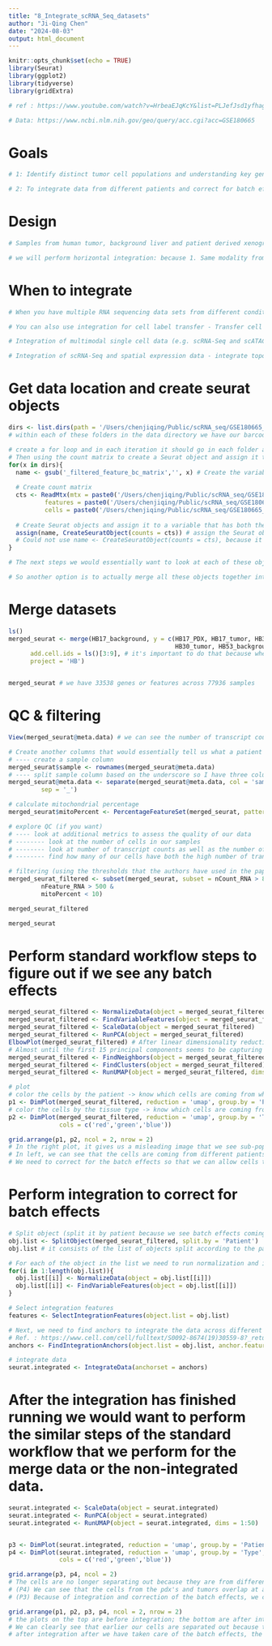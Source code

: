 ```yaml
---
title: "8_Integrate_scRNA_Seq_datasets"
author: "Ji-Qing Chen"
date: "2024-08-03"
output: html_document
---
```


```r
knitr::opts_chunk$set(echo = TRUE)
library(Seurat)
library(ggplot2)
library(tidyverse)
library(gridExtra)

# ref : https://www.youtube.com/watch?v=HrbeaEJqKcY&list=PLJefJsd1yfhagnkss5B1YCsHaH0GWQfFT&index=5

# Data: https://www.ncbi.nlm.nih.gov/geo/query/acc.cgi?acc=GSE180665
```

# Goals
```r
# 1: Identify distinct tumor cell populations and understanding key genetic mechanisms are through single cell RNA sequencing. (samples are collected from three patients)

# 2: To integrate data from different patients and correct for batch effects.
```

# Design
```r
# Samples from human tumor, background liver and patient derived xenografts (PDX) were collected to demonstrate gene expression patterns within tumor and to identify intra-tumor cell subtype heterogeneity to define differing roles in pathogenesis based on intracellular signalling in pediatric hepatoblastoma.

# we will perform horizontal integration: because 1. Same modality from independent group cells (ex: scRNA-seq from same tissues from different patients/donors/sequencing technologies). 2. Assays are anchored by common gene set.
```

# When to integrate
```r
# When you have multiple RNA sequencing data sets from different conditions or different treatments or maybe different samples or different patients.

# You can also use integration for cell label transfer - Transfer cell type classifications from a reference to a query data set. Ex: if you have a well annotated data set, you can use that as a reference to transfer the cell labels or annotations to the query data set.

# Integration of multimodal single cell data (e.g. scRNA-Seq and scATAC-Seq) - integrate, into a single-cell multi-omic dataset, signals collected from separate assays.

# Integration of scRNA-Seq and spatial expression data - integrate topological arrangement of cells in tissues with gene expression data
```

# Get data location and create seurat objects
```r
dirs <- list.dirs(path = '/Users/chenjiqing/Public/scRNA_seq/GSE180665_RAW_for_8_Integrate_practice/', recursive = F, full.names = F)
# within each of these folders in the data directory we have our barcode, matrix, and the features file

# create a for loop and in each iteration it should go in each folder and fetch the files to create the counts matrix.
# Then using the count matrix to create a Seurat object and assign it to a variable that has both the patient information as well as the type of the tissue
for(x in dirs){
  name <- gsub('_filtered_feature_bc_matrix','', x) # Create the variable names
  
  # Create count matrix
  cts <- ReadMtx(mtx = paste0('/Users/chenjiqing/Public/scRNA_seq/GSE180665_RAW_for_8_Integrate_practice/',x,'/matrix.mtx.gz'),
          features = paste0('/Users/chenjiqing/Public/scRNA_seq/GSE180665_RAW_for_8_Integrate_practice/',x,'/features.tsv.gz'),
          cells = paste0('/Users/chenjiqing/Public/scRNA_seq/GSE180665_RAW_for_8_Integrate_practice/',x,'/barcodes.tsv.gz'))
  
  # Create Seurat objects and assign it to a variable that has both the patient information and the tissue type
  assign(name, CreateSeuratObject(counts = cts)) # assign the Seurat object to the value of name
  # Could not use name <- CreateSeuratObject(counts = cts), because it would just assign it to a variable called "name"
}

# The next steps we would essentially want to look at each of these objects and perform quality control and filter out low quality cells. We can still do it manually by going going through them one by one and performing quality control and filtering the low quality cells but this is a tedious process time consuming and it would be more error prone since we are doing it manually. And again this is a smaller data set. 

# So another option is to actually merge all these objects together into one object. Here we are just merging the data sets we are not performing integration so we are just combining all the Seurat objects together into one Seurat object so we could essentially perform quality control and filtering on all of them simultaneously rather than going through each of them and performing those steps over and over again.
```

# Merge datasets
```r
ls()
merged_seurat <- merge(HB17_background, y = c(HB17_PDX, HB17_tumor, HB30_PDX, 
                                              HB30_tumor, HB53_background, HB53_tumor),
      add.cell.ids = ls()[3:9], # it's important to do that because when all these objects will be merged, we wouldn't be able to identify which cell barcodes are from which data set so in order to do that we can add cell ids; ls(): from the third value to the ninth value would be my cell ids.
      project = 'HB')


merged_seurat # we have 33538 genes or features across 77936 samples
```

# QC & filtering
```r
View(merged_seurat@meta.data) # we can see the number of transcript counts and the number of genes from each cell; and the cell barcodes have prefix the patient id and the type of the tissue

# Create another columns that would essentially tell us what a patient and from what tissue is the cell barcode originated from
# ---- create a sample column
merged_seurat$sample <- rownames(merged_seurat@meta.data)
# ---- split sample column based on the underscore so I have three columns having the patient ids, the type of the tissue, and the barcodes
merged_seurat@meta.data <- separate(merged_seurat@meta.data, col = 'sample', into = c('Patient', 'Type', 'Barcode'), 
         sep = '_')

# calculate mitochondrial percentage
merged_seurat$mitoPercent <- PercentageFeatureSet(merged_seurat, pattern='^MT-')

# explore QC (if you want)
# ---- look at additional metrics to assess the quality of our data
# -------- look at the number of cells in our samples
# -------- look at number of transcript counts as well as the number of genes and correlate them with each other
# -------- find how many of our cells have both the high number of transcripts as well as high number of genes

# filtering (using the thresholds that the authors have used in the paper to filter the cells)
merged_seurat_filtered <- subset(merged_seurat, subset = nCount_RNA > 800 &
         nFeature_RNA > 500 &
         mitoPercent < 10)

merged_seurat_filtered

merged_seurat
```

# Perform standard workflow steps to figure out if we see any batch effects
```r
merged_seurat_filtered <- NormalizeData(object = merged_seurat_filtered)
merged_seurat_filtered <- FindVariableFeatures(object = merged_seurat_filtered)
merged_seurat_filtered <- ScaleData(object = merged_seurat_filtered)
merged_seurat_filtered <- RunPCA(object = merged_seurat_filtered)
ElbowPlot(merged_seurat_filtered) # After linear dimensionality reduction we find the dimension of our data set.
# Almost until the first 15 principal components seems to be capturing the majority of the variation so I'm just going to consider all 20 dimensions in the next steps.
merged_seurat_filtered <- FindNeighbors(object = merged_seurat_filtered, dims = 1:20)
merged_seurat_filtered <- FindClusters(object = merged_seurat_filtered)
merged_seurat_filtered <- RunUMAP(object = merged_seurat_filtered, dims = 1:20)

# plot
# color the cells by the patient -> know which cells are coming from which patient 
p1 <- DimPlot(merged_seurat_filtered, reduction = 'umap', group.by = 'Patient')
# color the cells by the tissue type -> know which cells are coming from what tissue type
p2 <- DimPlot(merged_seurat_filtered, reduction = 'umap', group.by = 'Type',
              cols = c('red','green','blue'))

grid.arrange(p1, p2, ncol = 2, nrow = 2)
# In the right plot, it gives us a misleading image that we see sub-populations of cells within our tissue type but the from the plot on the left we can easily identify that the clustering that we see is due to the technical variation and not due to biological variation among the cells.
# In left, we can see that the cells are coming from different patients clusters separately and it's actually masking the biological variation and these cells are not truly clustering according to the biological variation but due to the technical differences.
# We need to correct for the batch effects so that we can allow cells to cluster according to the biological variation.
```

# Perform integration to correct for batch effects
```r
# Split object (split it by patient because we see batch effects coming from different patients)
obj.list <- SplitObject(merged_seurat_filtered, split.by = 'Patient')
obj.list # it consists of the list of objects split according to the patient. so for each patient we have an object and it's stored as a list

# For each of the object in the list we need to run normalization and identify highly variable features.
for(i in 1:length(obj.list)){
  obj.list[[i]] <- NormalizeData(object = obj.list[[i]])
  obj.list[[i]] <- FindVariableFeatures(object = obj.list[[i]])
}

# Select integration features
features <- SelectIntegrationFeatures(object.list = obj.list)

# Next, we need to find anchors to integrate the data across different patients. -> find integration anchors (CCA: canonical-correlation analysis)
# Ref. : https://www.cell.com/cell/fulltext/S0092-8674(19)30559-8?_returnURL=https%3A%2F%2Flinkinghub.elsevier.com%2Fretrieve%2Fpii%2FS0092867419305598%3Fshowall%3Dtrue#secsectitle0020
anchors <- FindIntegrationAnchors(object.list = obj.list, anchor.features = features)

# integrate data
seurat.integrated <- IntegrateData(anchorset = anchors)
```

# After the integration has finished running we would want to perform the similar steps of the standard workflow that we perform for the merge data or the non-integrated data.
```r
seurat.integrated <- ScaleData(object = seurat.integrated)
seurat.integrated <- RunPCA(object = seurat.integrated)
seurat.integrated <- RunUMAP(object = seurat.integrated, dims = 1:50)


p3 <- DimPlot(seurat.integrated, reduction = 'umap', group.by = 'Patient')
p4 <- DimPlot(seurat.integrated, reduction = 'umap', group.by = 'Type',
              cols = c('red','green','blue'))

grid.arrange(p3, p4, ncol = 2)
# The cells are no longer separating out because they are from different patients (P3) but they are separating out due to the biological similarities (P4).
# (P4) We can see that the cells from the pdx's and tumors overlap at a lot of places and they are separated out from the cells coming from the background tissues.
# (P3) Because of integration and correction of the batch effects, we can see between group variation and not within group variation. -> this means that the integration has been successfully been able to take care of the batch effects. We can use this integrated data for further downstream analysis

grid.arrange(p1, p2, p3, p4, ncol = 2, nrow = 2)
# the plots on the top are before integration; the bottom are after integration
# We can clearly see that earlier our cells are separated out because they were sequenced from different patients
# after integration after we have taken care of the batch effects, the cells overlap and they are actually separating out here due to the biological variation and not because of the technical variation or the batch effects
```


